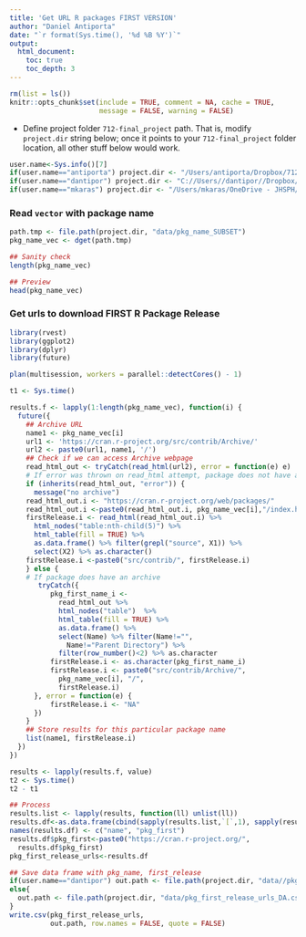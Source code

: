 ---
title: 'Get URL R packages FIRST VERSION'
author: "Daniel Antiporta"
date: "`r format(Sys.time(), '%d %B %Y')`"
output: 
  html_document:
    toc: true
    toc_depth: 3
---

```{r, include = FALSE}
rm(list = ls())
knitr::opts_chunk$set(include = TRUE, comment = NA, cache = TRUE, 
                      message = FALSE, warning = FALSE)

```

* Define project folder `712-final_project` path. That is, modify `project.dir` string below; once it points to your `712-final_project` folder location, all other stuff below would work. 

```{r}
user.name<-Sys.info()[7]
if(user.name=="antiporta") project.dir <- "/Users/antiporta/Dropbox/712-final_project/"
if(user.name=="dantipor") project.dir <- "C://Users//dantipor//Dropbox//712-final_project//"
if(user.name=="mkaras") project.dir <- "/Users/mkaras/OneDrive - JHSPH/JHU/711-ADV_DATA_SCIENCE/712-final_project"
```

### Read `vector` with package name

```{r}
path.tmp <- file.path(project.dir, "data/pkg_name_SUBSET")
pkg_name_vec <- dget(path.tmp)

## Sanity check
length(pkg_name_vec)

## Preview
head(pkg_name_vec)
```

### Get urls to download FIRST R Package Release

```{r, eval = FALSE}
library(rvest)
library(ggplot2)
library(dplyr)
library(future)

plan(multisession, workers = parallel::detectCores() - 1)

t1 <- Sys.time()

results.f <- lapply(1:length(pkg_name_vec), function(i) {
  future({
    ## Archive URL
    name1 <- pkg_name_vec[i]
    url1 <- 'https://cran.r-project.org/src/contrib/Archive/'
    url2 <- paste0(url1, name1, '/')
    ## Check if we can access Archive webpage
    read_html_out <- tryCatch(read_html(url2), error = function(e) e) 
    # If error was thrown on read_html attempt, package does not have archive
    if (inherits(read_html_out, "error")) {
      message("no archive")
    read_html_out.i <- "https://cran.r-project.org/web/packages/"
    read_html_out.i <-paste0(read_html_out.i, pkg_name_vec[i],"/index.html")
    firstRelease.i <- read_html(read_html_out.i) %>%
      html_nodes("table:nth-child(5)") %>%
      html_table(fill = TRUE) %>%
      as.data.frame() %>% filter(grepl("source", X1)) %>%
      select(X2) %>% as.character()
    firstRelease.i <-paste0("src/contrib/", firstRelease.i)
    } else {
    # If package does have an archive
       tryCatch({
          pkg_first_name_i <- 
            read_html_out %>%
            html_nodes("table")  %>%
            html_table(fill = TRUE) %>%
            as.data.frame() %>%
            select(Name) %>% filter(Name!="", 
              Name!="Parent Directory") %>%
            filter(row_number()<2) %>% as.character
          firstRelease.i <- as.character(pkg_first_name_i)
          firstRelease.i <- paste0("src/contrib/Archive/",
            pkg_name_vec[i], "/",
            firstRelease.i)
      }, error = function(e) {
          firstRelease.i <- "NA"
      })
    }
    ## Store results for this particular package name
    list(name1, firstRelease.i)
  })
})

results <- lapply(results.f, value)
t2 <- Sys.time()
t2 - t1

## Process
results.list <- lapply(results, function(ll) unlist(ll))
results.df<-as.data.frame(cbind(sapply(results.list,`[`,1), sapply(results.list,`[`,2)))
names(results.df) <- c("name", "pkg_first")
results.df$pkg_first<-paste0("https://cran.r-project.org/",
  results.df$pkg_first)
pkg_first_release_urls<-results.df

## Save data frame with pkg_name, first_release
if(user.name=="dantipor") out.path <- file.path(project.dir, "data//pkg_first_release_urls_DA.csv")
else{
  out.path <- file.path(project.dir, "data/pkg_first_release_urls_DA.csv")
}
write.csv(pkg_first_release_urls, 
          out.path, row.names = FALSE, quote = FALSE)
```
